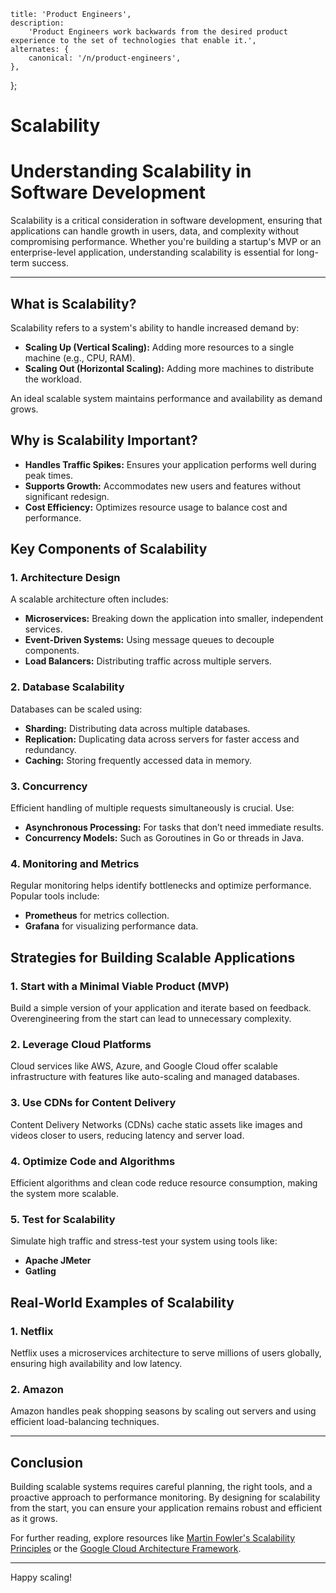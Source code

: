 
    title: 'Product Engineers',
    description:
        'Product Engineers work backwards from the desired product experience to the set of technologies that enable it.',
    alternates: {
        canonical: '/n/product-engineers',
    },
};

# Scalability

<AnimatedName />


# Understanding Scalability in Software Development

Scalability is a critical consideration in software development, ensuring that applications can handle growth in users, data, and complexity without compromising performance. Whether you're building a startup's MVP or an enterprise-level application, understanding scalability is essential for long-term success.

---

## What is Scalability?

Scalability refers to a system's ability to handle increased demand by:

- **Scaling Up (Vertical Scaling):** Adding more resources to a single machine (e.g., CPU, RAM).
- **Scaling Out (Horizontal Scaling):** Adding more machines to distribute the workload.

An ideal scalable system maintains performance and availability as demand grows.

## Why is Scalability Important?

- **Handles Traffic Spikes:** Ensures your application performs well during peak times.
- **Supports Growth:** Accommodates new users and features without significant redesign.
- **Cost Efficiency:** Optimizes resource usage to balance cost and performance.

## Key Components of Scalability

### 1. **Architecture Design**

A scalable architecture often includes:

- **Microservices:** Breaking down the application into smaller, independent services.
- **Event-Driven Systems:** Using message queues to decouple components.
- **Load Balancers:** Distributing traffic across multiple servers.

### 2. **Database Scalability**

Databases can be scaled using:

- **Sharding:** Distributing data across multiple databases.
- **Replication:** Duplicating data across servers for faster access and redundancy.
- **Caching:** Storing frequently accessed data in memory.

### 3. **Concurrency**

Efficient handling of multiple requests simultaneously is crucial. Use:

- **Asynchronous Processing:** For tasks that don’t need immediate results.
- **Concurrency Models:** Such as Goroutines in Go or threads in Java.

### 4. **Monitoring and Metrics**

Regular monitoring helps identify bottlenecks and optimize performance. Popular tools include:

- **Prometheus** for metrics collection.
- **Grafana** for visualizing performance data.

## Strategies for Building Scalable Applications

### 1. **Start with a Minimal Viable Product (MVP)**

Build a simple version of your application and iterate based on feedback. Overengineering from the start can lead to unnecessary complexity.

### 2. **Leverage Cloud Platforms**

Cloud services like AWS, Azure, and Google Cloud offer scalable infrastructure with features like auto-scaling and managed databases.

### 3. **Use CDNs for Content Delivery**

Content Delivery Networks (CDNs) cache static assets like images and videos closer to users, reducing latency and server load.

### 4. **Optimize Code and Algorithms**

Efficient algorithms and clean code reduce resource consumption, making the system more scalable.

### 5. **Test for Scalability**

Simulate high traffic and stress-test your system using tools like:

- **Apache JMeter**
- **Gatling**


## Real-World Examples of Scalability

### 1. **Netflix**
Netflix uses a microservices architecture to serve millions of users globally, ensuring high availability and low latency.

### 2. **Amazon**
Amazon handles peak shopping seasons by scaling out servers and using efficient load-balancing techniques.

---

## Conclusion

Building scalable systems requires careful planning, the right tools, and a proactive approach to performance monitoring. By designing for scalability from the start, you can ensure your application remains robust and efficient as it grows.

For further reading, explore resources like [Martin Fowler's Scalability Principles](https://martinfowler.com/) or the [Google Cloud Architecture Framework](https://cloud.google.com/architecture/framework).

---

Happy scaling!
